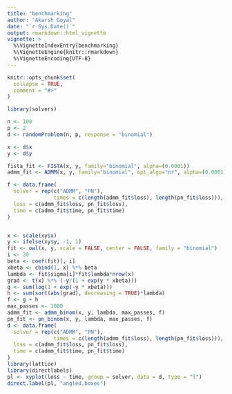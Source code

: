 ```yaml
---
title: "benchmarking"
author: "Akarsh Goyal"
date: "`r Sys.Date()`"
output: rmarkdown::html_vignette
vignette: >
  %\VignetteIndexEntry{benchmarking}
  %\VignetteEngine{knitr::rmarkdown}
  %\VignetteEncoding{UTF-8}
---
```


```r
knitr::opts_chunk$set(
  collapse = TRUE,
  comment = "#>"
)
```

```r
library(solvers)
```

```r
n <- 100
p <- 2
d <- randomProblem(n, p, response = "binomial")

x <- d$x
y <- d$y

fista_fit <- FISTA(x, y, family="binomial", alpha=(0.0001))
admm_fit <- ADMM(x, y, family="binomial", opt_algo="nr", alpha=(0.0001))

f <- data.frame(
  solver = rep(c("ADMM", "PN"), 
               times = c(length(admm_fit$loss), length(pn_fit$loss))),
  loss = c(admm_fit$loss, pn_fit$loss),
  time = c(admm_fit$time, pn_fit$time)
)


x <- scale(xy$x)
y <- ifelse(xy$y, -1, 1)
fit <- owl(x, y, scale = FALSE, center = FALSE, family = "binomial")
i <- 20
beta <- coef(fit)[, i]
xbeta <- cbind(1, x) %*% beta
lambda <- fit$sigma[i]*fit$lambda*nrow(x)
grad <- t(x) %*% (-y/(1 + exp(y * xbeta)))
g <- sum(log(1 + exp(-y * xbeta)))
h <- sum(sort(abs(grad), decreasing = TRUE)*lambda)
f <- g + h
max_passes <- 1000
admm_fit <- admm_binom(x, y, lambda, max_passes, f)
pn_fit <- pn_binom(x, y, lambda, max_passes, f)
d <- data.frame(
  solver = rep(c("ADMM", "PN"), 
               times = c(length(admm_fit$loss), length(pn_fit$loss))),
  loss = c(admm_fit$loss, pn_fit$loss),
  time = c(admm_fit$time, pn_fit$time)
)
library(lattice)
library(directlabels)
pl <- xyplot(loss ~ time, group = solver, data = d, type = "l")
direct.label(pl, "angled.boxes")
```